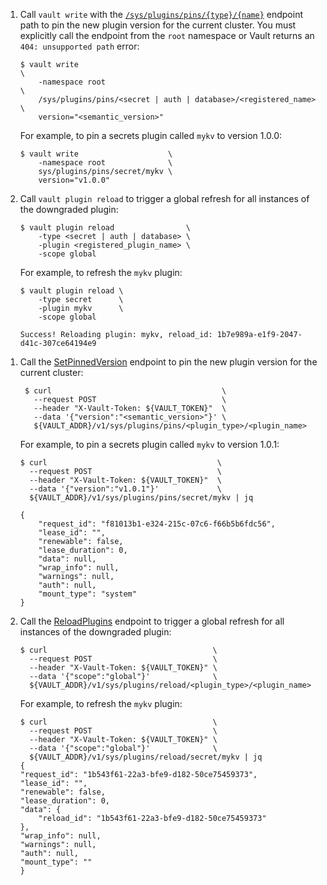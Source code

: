 <Tabs>

<Tab heading="CLI" group="cli">

1. Call `vault write` with the
   [`/sys/plugins/pins/{type}/{name}`](/vault/api-docs/system/plugins-pins#create-update-pinned-version)
   endpoint path to pin the new plugin version for the current cluster. You must
   explicitly call the endpoint from the `root` namespace or Vault returns an
   `404: unsupported path` error:

   ```shell-session
   $ vault write                                                      \
       -namespace root                                                \
       /sys/plugins/pins/<secret | auth | database>/<registered_name> \
       version="<semantic_version>"
   ```

   For example, to pin a secrets plugin called `mykv` to version 1.0.0:

   <CodeBlockConfig hideClipboard="true">

    ```shell-session
    $ vault write                    \
        -namespace root              \
        sys/plugins/pins/secret/mykv \
        version="v1.0.0"
    ```

   </CodeBlockConfig>

1. Call `vault plugin reload` to trigger a global refresh for all instances of
   the downgraded plugin:

    ```shell-session
    $ vault plugin reload                \
        -type <secret | auth | database> \
        -plugin <registered_plugin_name> \
        -scope global
    ```

    For example, to refresh the `mykv` plugin:

    <CodeBlockConfig hideClipboard="true">

    ```shell-session
    $ vault plugin reload \
        -type secret      \
        -plugin mykv      \
        -scope global

    Success! Reloading plugin: mykv, reload_id: 1b7e989a-e1f9-2047-d41c-307ce64194e9
    ```

    </CodeBlockConfig>

</Tab>

<Tab heading="API" group="api">

1. Call the
   [SetPinnedVersion](/vault/api-docs/system/plugins-pins#create-update-pinned-version)
   endpoint to pin the new plugin version for the current cluster:

   ```shell-session
    $ curl                                      \
      --request POST                            \
      --header "X-Vault-Token: ${VAULT_TOKEN}"  \
      --data '{"version":"<semantic_version>"}' \
      ${VAULT_ADDR}/v1/sys/plugins/pins/<plugin_type>/<plugin_name>
   ```

   For example, to pin a secrets plugin called `mykv` to version 1.0.1:

   <CodeBlockConfig hideClipboard="true">

    ```shell-session
    $ curl                                      \
      --request POST                            \
      --header "X-Vault-Token: ${VAULT_TOKEN}"  \
      --data '{"version":"v1.0.1"}'             \
      ${VAULT_ADDR}/v1/sys/plugins/pins/secret/mykv | jq

    {
        "request_id": "f81013b1-e324-215c-07c6-f66b5b6fdc56",
        "lease_id": "",
        "renewable": false,
        "lease_duration": 0,
        "data": null,
        "wrap_info": null,
        "warnings": null,
        "auth": null,
        "mount_type": "system"
    }
    ```

   </CodeBlockConfig>

1. Call the [ReloadPlugins](/vault/api-docs/system/plugins-reload)
   endpoint to trigger a global refresh for all instances of the downgraded
   plugin:

    ```shell-session
    $ curl                                     \
      --request POST                           \
      --header "X-Vault-Token: ${VAULT_TOKEN}" \
      --data '{"scope":"global"}'              \
      ${VAULT_ADDR}/v1/sys/plugins/reload/<plugin_type>/<plugin_name>
    ```

    For example, to refresh the `mykv` plugin:

    <CodeBlockConfig hideClipboard="true">

    ```shell-session
    $ curl                                     \
      --request POST                           \
      --header "X-Vault-Token: ${VAULT_TOKEN}" \
      --data '{"scope":"global"}'              \
      ${VAULT_ADDR}/v1/sys/plugins/reload/secret/mykv | jq
    {
    "request_id": "1b543f61-22a3-bfe9-d182-50ce75459373",
    "lease_id": "",
    "renewable": false,
    "lease_duration": 0,
    "data": {
        "reload_id": "1b543f61-22a3-bfe9-d182-50ce75459373"
    },
    "wrap_info": null,
    "warnings": null,
    "auth": null,
    "mount_type": ""
    }
    ```

    </CodeBlockConfig>

</Tab>

</Tabs>